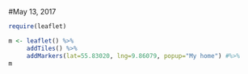 #May 13, 2017

```{r}
require(leaflet)

m <- leaflet() %>%
     addTiles() %>% 
     addMarkers(lat=55.83020, lng=9.86079, popup="My home") #%>% 
m

```

